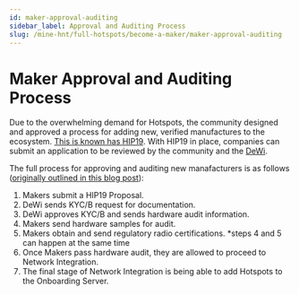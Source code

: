 ```yaml
---
id: maker-approval-auditing
sidebar_label: Approval and Auditing Process
slug: /mine-hnt/full-hotspots/become-a-maker/maker-approval-auditing
---
```



# Maker Approval and Auditing Process

Due to the overwhelming demand for Hotspots, the community designed and approved a process for adding new, verified manufactures to the ecosystem. [This is known has HIP19](https://github.com/helium/HIP/blob/master/0019-third-party-manufacturers.md). With HIP19 in place, companies can submit an application to be reviewed by the community and the [DeWi](https://www.dewi.org/).

The full process for approving and auditing new manafacturers is as follows ([originally outlined in this blog post](https://engineering.helium.com/2021/01/26/maker-audit.html)):

1. Makers submit a HIP19 Proposal.
2. DeWi sends KYC/B request for documentation.
3. DeWi approves KYC/B and sends hardware audit information.
4. Makers send hardware samples for audit.
5. Makers obtain and send regulatory radio certifications.
*steps 4 and 5 can happen at the same time
6. Once Makers pass hardware audit, they are allowed to proceed to Network Integration.
7. The final stage of Network Integration is being able to add Hotspots to the Onboarding Server.

